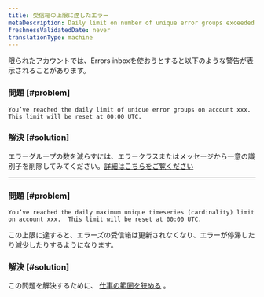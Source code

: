```yaml
---
title: 受信箱の上限に達したエラー
metaDescription: Daily limit on number of unique error groups exceeded
freshnessValidatedDate: never
translationType: machine
---
```


限られたアカウントでは、Errors inboxを使おうとすると以下のような警告が表示されることがあります。

### 問題 [#problem]

```
You’ve reached the daily limit of unique error groups on account xxx.  This limit will be reset at 00:00 UTC.
```

### 解決 [#solution]

エラーグループの数を減らすには、エラークラスまたはメッセージから一意の識別子を削除してみてください。[詳細はこちらをご覧ください](https://docs.newrelic.com/docs/errors-inbox/errors-inbox/#similar-events)

* * *

### 問題 [#problem]

```
You’ve reached the daily maximum unique timeseries (cardinality) limit on account xxx.  This limit will be reset at 00:00 UTC.
```

この上限に達すると、エラーズの受信箱は更新されなくなり、エラーが停滞したり減少したりするようになります。

### 解決 [#solution]

この問題を解決するために、 [仕事の範囲を狭める](/docs/new-relic-one/use-new-relic-one/workloads/use-workloads/) 。